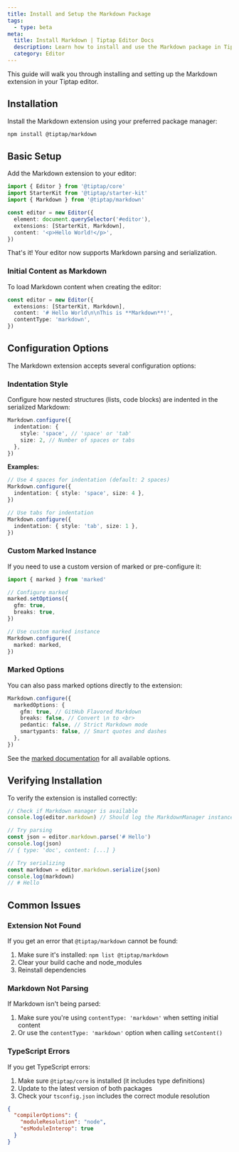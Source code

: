 ```yaml
---
title: Install and Setup the Markdown Package
tags:
  - type: beta
meta:
  title: Install Markdown | Tiptap Editor Docs
  description: Learn how to install and use the Markdown package in Tiptap to enable Markdown support in your editor.
  category: Editor
---
```


This guide will walk you through installing and setting up the Markdown extension in your Tiptap editor.

## Installation

Install the Markdown extension using your preferred package manager:

```bash
npm install @tiptap/markdown
```

## Basic Setup

Add the Markdown extension to your editor:

```typescript
import { Editor } from '@tiptap/core'
import StarterKit from '@tiptap/starter-kit'
import { Markdown } from '@tiptap/markdown'

const editor = new Editor({
  element: document.querySelector('#editor'),
  extensions: [StarterKit, Markdown],
  content: '<p>Hello World!</p>',
})
```

That's it! Your editor now supports Markdown parsing and serialization.

### Initial Content as Markdown

To load Markdown content when creating the editor:

```typescript
const editor = new Editor({
  extensions: [StarterKit, Markdown],
  content: '# Hello World\n\nThis is **Markdown**!',
  contentType: 'markdown',
})
```

## Configuration Options

The Markdown extension accepts several configuration options:

### Indentation Style

Configure how nested structures (lists, code blocks) are indented in the serialized Markdown:

```typescript
Markdown.configure({
  indentation: {
    style: 'space', // 'space' or 'tab'
    size: 2, // Number of spaces or tabs
  },
})
```

**Examples:**

```typescript
// Use 4 spaces for indentation (default: 2 spaces)
Markdown.configure({
  indentation: { style: 'space', size: 4 },
})

// Use tabs for indentation
Markdown.configure({
  indentation: { style: 'tab', size: 1 },
})
```

### Custom Marked Instance

If you need to use a custom version of marked or pre-configure it:

```typescript
import { marked } from 'marked'

// Configure marked
marked.setOptions({
  gfm: true,
  breaks: true,
})

// Use custom marked instance
Markdown.configure({
  marked: marked,
})
```

### Marked Options

You can also pass marked options directly to the extension:

```typescript
Markdown.configure({
  markedOptions: {
    gfm: true, // GitHub Flavored Markdown
    breaks: false, // Convert \n to <br>
    pedantic: false, // Strict Markdown mode
    smartypants: false, // Smart quotes and dashes
  },
})
```

See the [marked documentation](https://marked.js.org/using_advanced#options) for all available options.

## Verifying Installation

To verify the extension is installed correctly:

```typescript
// Check if Markdown manager is available
console.log(editor.markdown) // Should log the MarkdownManager instance

// Try parsing
const json = editor.markdown.parse('# Hello')
console.log(json)
// { type: 'doc', content: [...] }

// Try serializing
const markdown = editor.markdown.serialize(json)
console.log(markdown)
// # Hello
```

## Common Issues

### Extension Not Found

If you get an error that `@tiptap/markdown` cannot be found:

1. Make sure it's installed: `npm list @tiptap/markdown`
2. Clear your build cache and node_modules
3. Reinstall dependencies

### Markdown Not Parsing

If Markdown isn't being parsed:

1. Make sure you're using `contentType: 'markdown'` when setting initial content
2. Or use the `contentType: 'markdown'` option when calling `setContent()`

### TypeScript Errors

If you get TypeScript errors:

1. Make sure `@tiptap/core` is installed (it includes type definitions)
2. Update to the latest version of both packages
3. Check your `tsconfig.json` includes the correct module resolution

```json
{
  "compilerOptions": {
    "moduleResolution": "node",
    "esModuleInterop": true
  }
}
```
